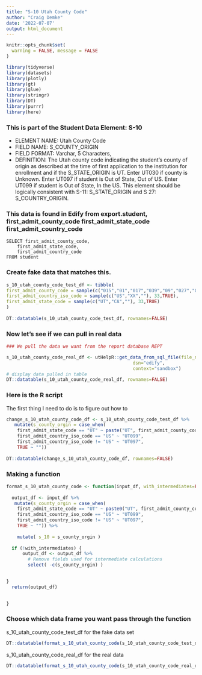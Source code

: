 ```yaml
---
title: "S-10 Utah County Code"
author: "Craig Demke"
date: '2022-07-07'
output: html_document
---
```


```r
knitr::opts_chunk$set(
  warning = FALSE, message = FALSE
)
```

```r
library(tidyverse)
library(datasets)
library(plotly)
library(gt)
library(glue)
library(stringr)
library(DT)
library(purrr)
library(here)
```
### This is part of the Student Data Element: S-10 
* ELEMENT NAME: Utah County Code 
* FIELD NAME: S_COUNTY_ORIGIN 
* FIELD FORMAT: Varchar, 5 Characters,  
* DEFINITION: The Utah county code indicating the student’s county of origin as described at the time  of first application to the institution for enrollment and if the S_STATE_ORIGIN is UT. Enter UT030 if  county is Unknown. Enter UT097 if student is Out of State, Out of US. Enter UT099 if student is Out  of State, In the US. This element should be logically consistent with S-11: S_STATE_ORIGIN and S 27: S_COUNTRY_ORIGIN.
 

### This data is found in Edify from export.student, first_admit_county_code first_admit_state_code first_admit_country_code
```{}
SELECT first_admit_county_code,
    first_admit_state_code,
    first_admit_country_code
FROM student
```


### Create fake data that matches this.

```r
s_10_utah_county_code_test_df <- tibble(
first_admit_county_code = sample(c("015","01","017","039","09","027","011","033","019","021","055","047","053","030","051","041","099","07","097","043","031","023","045","025","03","037","029","035","05","057","049","013", ""), 33, FALSE), 
first_admit_country_iso_code = sample(c("US","XX",""), 33,TRUE),
first_admit_state_code = sample(c("UT","CA",""), 33,TRUE)
)
   
DT::datatable(s_10_utah_county_code_test_df, rownames=FALSE)
```

### Now let's see if we can pull in real data

```r
### We pull the data we want from the report database REPT 

s_10_utah_county_code_real_df <- utHelpR::get_data_from_sql_file(file_name="s_10.sql",
                                               dsn="edify",
                                               context="sandbox")
# display data pulled in table
DT::datatable(s_10_utah_county_code_real_df, rownames=FALSE)
```


### Here is the R script

The first thing I need to do is to figure out how to

```r
change_s_10_utah_county_code_df <- s_10_utah_county_code_test_df %>% 
   mutate(s_county_orgin = case_when(
    first_admit_state_code == "UT" ~ paste("UT", first_admit_county_code, sep = ""),
    first_admit_country_iso_code == "US" ~ "UT099",
    first_admit_country_iso_code != "US" ~ "UT097",
    TRUE ~ ""))
  
DT::datatable(change_s_10_utah_county_code_df, rownames=FALSE)
```

### Making a function

```r

format_s_10_utah_county_code <- function(input_df, with_intermediates=FALSE) {
  
  output_df <- input_df %>%  
   mutate(s_county_orgin = case_when(
    first_admit_state_code == "UT" ~ paste0("UT", first_admit_county_code),
    first_admit_country_iso_code == "US" ~ "UT099",
    first_admit_country_iso_code != "US" ~ "UT097",
    TRUE ~ "")) %>% 
  
    mutate( s_10 = s_county_orgin )
  
  if (!with_intermediates) {
      output_df <- output_df %>%
        # Remove fields used for intermediate calculations
        select( -c(s_county_orgin) )

 
}
  return(output_df)

  
}

```

### Choose which data frame you want pass through the function 

s_10_utah_county_code_test_df for the fake data set
```r
DT::datatable(format_s_10_utah_county_code(s_10_utah_county_code_test_df), rownames=FALSE)
```

s_10_utah_county_code_real_df for the real data
```r
DT::datatable(format_s_10_utah_county_code(s_10_utah_county_code_real_df, with_intermediates=TRUE), rownames=FALSE)
```
